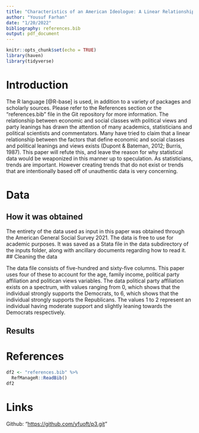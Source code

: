 ```yaml
---
title: "Characteristics of an American Ideologue: A Linear Relationship"
author: "Yousuf Farhan"
date: "1/20/2022"
bibliography: references.bib 
output: pdf_document
---
```


```r
knitr::opts_chunk$set(echo = TRUE)
library(haven)
library(tidyverse)
```

```{=tex}
\begin{centering}
{\bf Abstract}
\\
The American General Social Survey 2021 sheds light on various societal benchmarks. This paper extrapolates on this data and demonstrates that anything close to a linear model cannot be formed between age, family income, level of educational attainment, political party affiliations and political views, providing a more focused yet holistic view on American political opinion. Some academic literature has established that a nigh-linear relationship is sufficiently accurate to make predictions about how individuals with certain characteristics are likely to vote. This paper uses this data to demonstrate otherwise, refuting this notion as nothing more than a stereotype.
\end{centering}
```
# Introduction


The R language [@R-base] is used, in addition to a variety of packages and scholarly sources. Please refer to the References section or the "references.bib" file in the Git repository for more information.
The relationship between economic and social classes with political views and party leanings has drawn the attention of many academics, statisticians and political scientists and commentators. Many have tried to claim that a linear relationship between the factors that define economic and social classes and political leanings and views exists (Dupont & Bateman, 2012; Burris, 1987). This paper will refute this, and leave the reason for why statistical data would be weaponized in this manner up to speculation. As statisticians, trends are important. However creating trends that do not exist or trends that are intentionally based off of unauthentic data is very concerning.



# Data


## How it was obtained

The entirety of the data used as input in this paper was obtained through the American General Social Survey 2021. The data is free to use for academic purposes. It was saved as a Stata file in the data subdirectory of the inputs folder, along with ancillary documents regarding how to read it.
## Cleaning the data

The data file consists of five-hundred and sixty-five columns. This paper uses four of these to account for the age, family income, political party affiliation and politican views variables. The data political party affiliation exists on a spectrum, with values ranging from 0, which shows that the individual strongly supports the Democrats, to 6, which shows that the individual strongly supports the Republicans. The values 1 to 2 represent an individual having moderate support and slightly leaning towards the Democrats respectively. 

## Results

# References

```r
df2 <- "references.bib" %>%
  RefManageR::ReadBib() 
df2
```

# Links

Github: "<https://github.com/yfuoft/p3.git>"